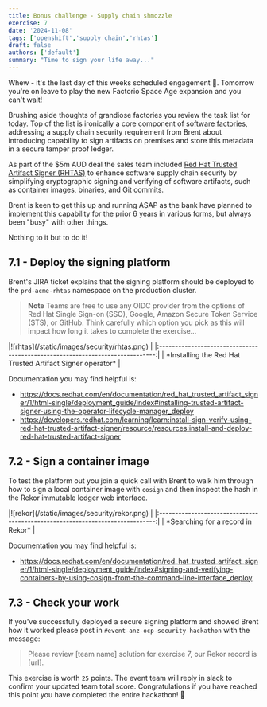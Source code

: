 ```yaml
---
title: Bonus challenge - Supply chain shmozzle
exercise: 7
date: '2024-11-08'
tags: ['openshift','supply chain','rhtas']
draft: false
authors: ['default']
summary: "Time to sign your life away..."
---
```



Whew - it's the last day of this weeks scheduled engagement 🥱. Tomorrow you're on leave to play the new Factorio Space Age expansion and you can't wait!

Brushing aside thoughts of grandiose factories you review the task list for today. Top of the list is ironically a core component of [software factories](https://www.redhat.com/en/resources/benefits-building-software-factory-with-openshift-overview), addressing a supply chain security requirement from Brent about introducing capability to sign artifacts on premises and store this metadata in a secure tamper proof ledger.

As part of the $5m AUD deal the sales team included [Red Hat Trusted Artifact Signer (RHTAS)](https://access.redhat.com/products/red-hat-trusted-artifact-signer) to enhance software supply chain security by simplifying cryptographic signing and verifying of software artifacts, such as container images, binaries, and Git commits.

Brent is keen to get this up and running ASAP as the bank have planned to implement this capability for the prior 6 years in various forms, but always been "busy" with other things.

Nothing to it but to do it!


## 7.1 - Deploy the signing platform

Brent's JIRA ticket explains that the signing platform should be deployed to the `prd-acme-rhtas` namespace on the production cluster.

> **Note** Teams are free to use any OIDC provider from the options of Red Hat Single Sign-on (SSO), Google, Amazon Secure Token Service (STS), or GitHub. Think carefully which option you pick as this will impact how long it takes to complete the exercise...

<Zoom>
|![rhtas](/static/images/security/rhtas.png)                                    | 
|:-----------------------------------------------------------------------------:|
| *Installing the Red Hat Trusted Artifact Signer operator*                     |
</Zoom>

Documentation you may find helpful is:

- https://docs.redhat.com/en/documentation/red_hat_trusted_artifact_signer/1/html-single/deployment_guide/index#installing-trusted-artifact-signer-using-the-operator-lifecycle-manager_deploy
- https://developers.redhat.com/learning/learn:install-sign-verify-using-red-hat-trusted-artifact-signer/resource/resources:install-and-deploy-red-hat-trusted-artifact-signer


## 7.2 - Sign a container image

To test the platform out you join a quick call with Brent to walk him through how to sign a local container image with `cosign` and then inspect the hash in the Rekor immutable ledger web interface. 

<Zoom>
|![rekor](/static/images/security/rekor.png)                                    | 
|:-----------------------------------------------------------------------------:|
| *Searching for a record in Rekor*                                             |
</Zoom>

Documentation you may find helpful is:

- https://docs.redhat.com/en/documentation/red_hat_trusted_artifact_signer/1/html-single/deployment_guide/index#signing-and-verifying-containers-by-using-cosign-from-the-command-line-interface_deploy


## 7.3 - Check your work

If you've successfully deployed a secure signing platform and showed Brent how it worked please post in `#event-anz-ocp-security-hackathon` with the message:

> Please review [team name] solution for exercise 7, our Rekor record is [url].

This exercise is worth `25` points. The event team will reply in slack to confirm your updated team total score. Congratulations if you have reached this point you have completed the entire hackathon! 🎉 
